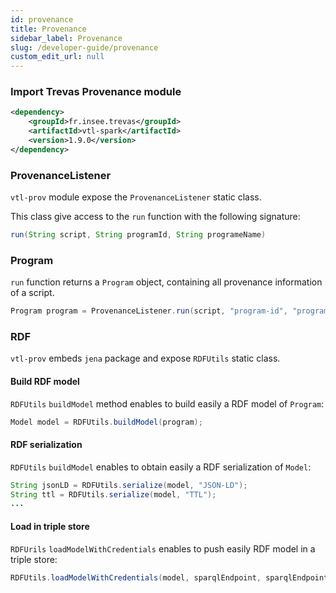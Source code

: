 ```yaml
---
id: provenance
title: Provenance
sidebar_label: Provenance
slug: /developer-guide/provenance
custom_edit_url: null
---
```


### Import Trevas Provenance module

```xml
<dependency>
    <groupId>fr.insee.trevas</groupId>
    <artifactId>vtl-spark</artifactId>
    <version>1.9.0</version>
</dependency>
```

### ProvenanceListener

`vtl-prov` module expose the `ProvenanceListener` static class.

This class give access to the `run` function with the following signature:

```java
run(String script, String programId, String programeName)
```

### Program

`run` function returns a `Program` object, containing all provenance information of a script.

```java
Program program = ProvenanceListener.run(script, "program-id", "program-name");
```

### RDF

`vtl-prov` embeds `jena` package and expose `RDFUtils` static class.

#### Build RDF model

`RDFUtils` `buildModel` method enables to build easily a RDF model of `Program`:

```java
Model model = RDFUtils.buildModel(program);
```

#### RDF serialization

`RDFUtils` `buildModel` enables to obtain easily a RDF serialization of `Model`:

```java
String jsonLD = RDFUtils.serialize(model, "JSON-LD");
String ttl = RDFUtils.serialize(model, "TTL");
...
```

#### Load in triple store

`RDFUrils` `loadModelWithCredentials` enables to push easily RDF model in a triple store:

```java
RDFUtils.loadModelWithCredentials(model, sparqlEndpoint, sparqlEndpointUser, sparlqEndpointPassword);
```
